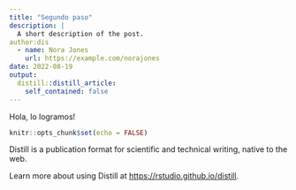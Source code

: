 ```yaml
---
title: "Segundo paso"
description: |
  A short description of the post.
author:dis
  - name: Nora Jones
    url: https://example.com/norajones
date: 2022-08-19
output:
  distill::distill_article:
    self_contained: false
---
```

Hola, lo logramos!



```r
knitr::opts_chunk$set(echo = FALSE)
```

Distill is a publication format for scientific and technical writing, native to the web.

Learn more about using Distill at <https://rstudio.github.io/distill>.


